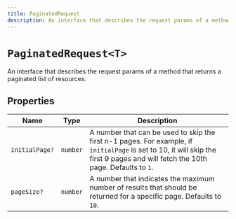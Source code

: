 ```yaml
---
title: PaginatedRequest
description: An interface that describes the request params of a method that returns a paginated list of resources.
---
```


# `PaginatedRequest<T>`

An interface that describes the request params of a method that returns a paginated list of resources.

## Properties

| Name | Type | Description |
| --- | --- | --- |
| `initialPage?` | `number` |  A number that can be used to skip the first n-1 pages. For example, if `initialPage` is set to 10, it will skip the first 9 pages and will fetch the 10th page. Defaults to `1`.|
| `pageSize?` | `number` |  A number that indicates the maximum number of results that should be returned for a specific page. Defaults to `10`.|

